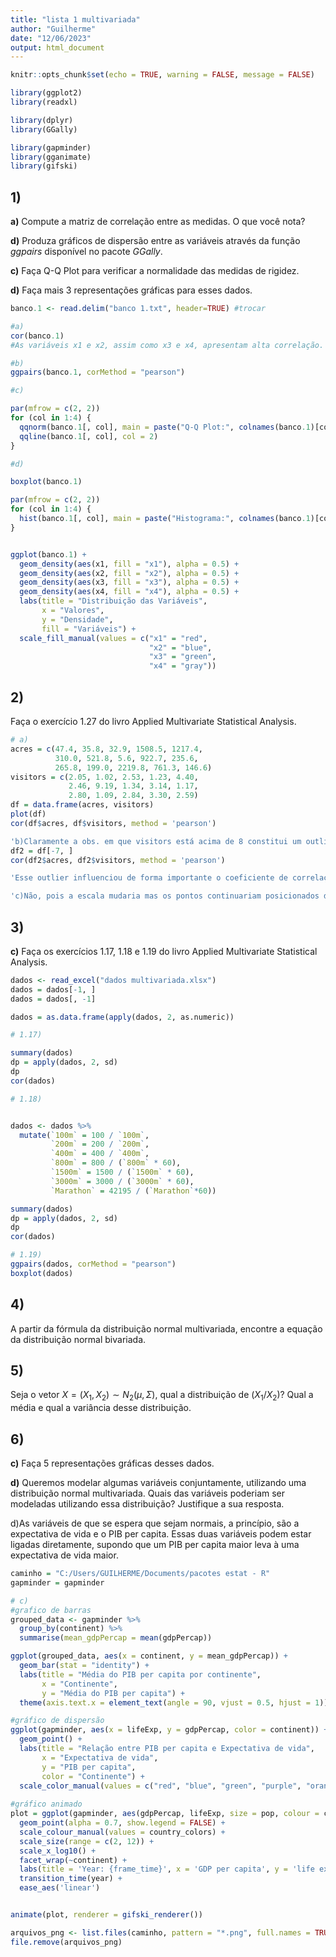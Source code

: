 ---
title: "lista 1 multivariada"
author: "Guilherme"
date: "12/06/2023"
output: html_document
---

```{r setup, include=FALSE}
knitr::opts_chunk$set(echo = TRUE, warning = FALSE, message = FALSE)
```


```{r pacotes}
library(ggplot2)
library(readxl)

library(dplyr)
library(GGally)

library(gapminder)
library(gganimate)
library(gifski)

```


## 1)
**a)** Compute a matriz de correlação entre as medidas. O que você nota?

**d)** Produza gráficos de dispersão entre as variáveis através da função *ggpairs* disponível no pacote *GGally*.

**c)** Faça Q-Q Plot para verificar a normalidade das medidas de rigidez. 

**d)** Faça mais 3 representações gráficas para esses dados.

```{r, include = FALSE, warning=FALSE, message = FALSE}
banco.1 <- read.delim("banco 1.txt", header=TRUE) #trocar 

#a)
cor(banco.1)
#As variáveis x1 e x2, assim como x3 e x4, apresentam alta correlação. Entre as variáveis x2 e x3 a correlação é menor

#b)
ggpairs(banco.1, corMethod = "pearson")

#c)

par(mfrow = c(2, 2))  
for (col in 1:4) {
  qqnorm(banco.1[, col], main = paste("Q-Q Plot:", colnames(banco.1)[col]))
  qqline(banco.1[, col], col = 2)
}

#d)

boxplot(banco.1)

par(mfrow = c(2, 2))
for (col in 1:4) {
  hist(banco.1[, col], main = paste("Histograma:", colnames(banco.1)[col]), xlab = "Valores")
}


ggplot(banco.1) +
  geom_density(aes(x1, fill = "x1"), alpha = 0.5) +
  geom_density(aes(x2, fill = "x2"), alpha = 0.5) +
  geom_density(aes(x3, fill = "x3"), alpha = 0.5) +
  geom_density(aes(x4, fill = "x4"), alpha = 0.5) +
  labs(title = "Distribuição das Variáveis",
       x = "Valores",
       y = "Densidade",
       fill = "Variáveis") +
  scale_fill_manual(values = c("x1" = "red",
                               "x2" = "blue",
                               "x3" = "green",
                               "x4" = "gray"))


```

## 2)

Faça o exercício 1.27 do livro Applied Multivariate Statistical Analysis.

```{r exercício 1.27}
# a)
acres = c(47.4, 35.8, 32.9, 1508.5, 1217.4,
          310.0, 521.8, 5.6, 922.7, 235.6,
          265.8, 199.0, 2219.8, 761.3, 146.6)
visitors = c(2.05, 1.02, 2.53, 1.23, 4.40,
             2.46, 9.19, 1.34, 3.14, 1.17,
             2.80, 1.09, 2.84, 3.30, 2.59)
df = data.frame(acres, visitors)
plot(df)
cor(df$acres, df$visitors, method = 'pearson')

'b)Claramente a obs. em que visitors está acima de 8 constitui um outlier'
df2 = df[-7, ]
cor(df2$acres, df2$visitors, method = 'pearson')

'Esse outlier influenciou de forma importante o coeficiente de correlação, que antes era de 0.17 e depois de sua retirada passou a ser 0.39.'

'c)Não, pois a escala mudaria mas os pontos continuariam posicionados da mesma forma, mantendo a mesma correlação.'


```

## 3)

**c)** Faça os exercícios 1.17, 1.18 e 1.19 do livro Applied Multivariate Statistical Analysis.

```{r exercicios 1.17/ 1.18/1.19 e gráficos }

dados <- read_excel("dados multivariada.xlsx")
dados = dados[-1, ]
dados = dados[, -1]

dados = as.data.frame(apply(dados, 2, as.numeric))

# 1.17)

summary(dados)
dp = apply(dados, 2, sd)
dp
cor(dados)

# 1.18)


dados <- dados %>%
  mutate(`100m` = 100 / `100m`,
         `200m` = 200 / `200m`,
         `400m` = 400 / `400m`,
         `800m` = 800 / (`800m` * 60),
         `1500m` = 1500 / (`1500m` * 60),
         `3000m` = 3000 / (`3000m` * 60),
         `Marathon` = 42195 / (`Marathon`*60))

summary(dados)
dp = apply(dados, 2, sd)
dp
cor(dados)

# 1.19)
ggpairs(dados, corMethod = "pearson")
boxplot(dados)

```

## 4)
A partir da fórmula da distribuição normal multivariada, encontre a equação da distribuição normal bivariada.


## 5)
Seja o vetor $X= (X_1, X_2) \sim N_2(\mu, \Sigma)$, qual a distribuição de $(X_1/X_2)$? Qual a média e qual a variância desse distribuição.


## 6)
**c)** Faça 5 representações gráficas desses dados.

**d)** Queremos modelar algumas variáveis conjuntamente, utilizando uma distribuição normal multivariada. Quais das variáveis poderiam ser modeladas utilizando essa distribuição? Justifique a sua resposta.

d)As variáveis de que se espera que sejam normais, a princípio, são a expectativa de vida e o PIB per capita. Essas duas variáveis podem estar ligadas diretamente, supondo que um PIB per capita maior leva à uma expectativa de vida maior.

```{r gapminder}

caminho = "C:/Users/GUILHERME/Documents/pacotes estat - R"
gapminder = gapminder

# c)
#grafico de barras
grouped_data <- gapminder %>%
  group_by(continent) %>%
  summarise(mean_gdpPercap = mean(gdpPercap))

ggplot(grouped_data, aes(x = continent, y = mean_gdpPercap)) +
  geom_bar(stat = "identity") +
  labs(title = "Média do PIB per capita por continente",
       x = "Continente",
       y = "Média do PIB per capita") +
  theme(axis.text.x = element_text(angle = 90, vjust = 0.5, hjust = 1))

#gráfico de dispersão
ggplot(gapminder, aes(x = lifeExp, y = gdpPercap, color = continent)) +
  geom_point() +
  labs(title = "Relação entre PIB per capita e Expectativa de vida",
       x = "Expectativa de vida",
       y = "PIB per capita",
       color = "Continente") +   
  scale_color_manual(values = c("red", "blue", "green", "purple", "orange"))
 
#gráfico animado
plot = ggplot(gapminder, aes(gdpPercap, lifeExp, size = pop, colour = country)) +
  geom_point(alpha = 0.7, show.legend = FALSE) +
  scale_colour_manual(values = country_colors) +
  scale_size(range = c(2, 12)) +
  scale_x_log10() +
  facet_wrap(~continent) +
  labs(title = 'Year: {frame_time}', x = 'GDP per capita', y = 'life expectancy') +
  transition_time(year) +
  ease_aes('linear')


animate(plot, renderer = gifski_renderer())

```

```{r removendo os png}

arquivos_png <- list.files(caminho, pattern = "*.png", full.names = TRUE)
file.remove(arquivos_png)

```

